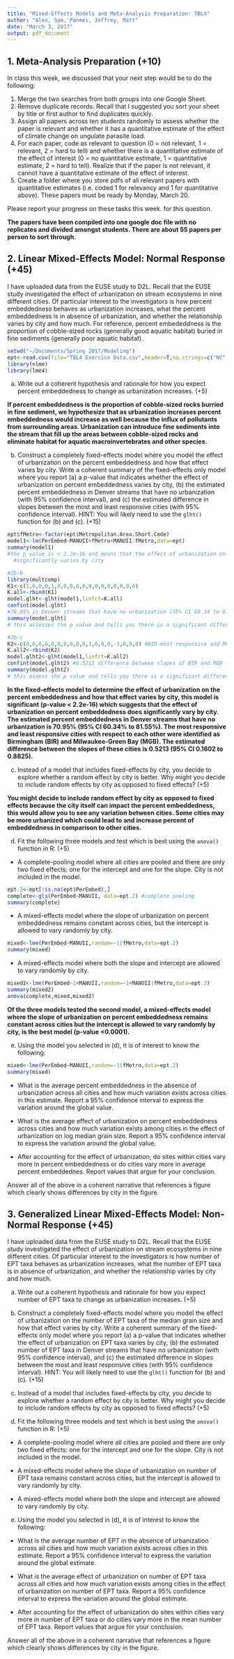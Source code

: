 ```yaml
---
title: "Mixed-Effects Models and Meta-Analysis Preparation: TBL4"
author: "Alex, Sam, Panmei, Jeffrey, Matt"
date: "March 3, 2017"
output: pdf_document
---
```


## 1. Meta-Analysis Preparation (+10)

In class this week, we discussed that your next step would be to do the following:

1. Merge the two searches from both groups into one Google Sheet.
2. Remove duplicate records. Recall that I suggested you sort your sheet by title or first author to find duplicates quickly. 
3. Assign all papers across ten students randomly to assess whether the paper is relevant and whether it has a quantitative estimate of the effect of climate change on ungulate parasite load. 
4. For each paper, code as relevant to question (0 = not relevant, 1 = relevant, 2 = hard to tell) and whether there is a quantitative estimate of the effect of interest (0 = no quantitative estimate, 1 = quantitative estimate, 2 = hard to tell). Realize that if the paper is not relevant, it cannot have a quantitative estimate of the effect of interest. 
5. Create a folder where you store pdfs of all relevant papers with quantitative estimates (i.e. coded 1 for relevancy and 1 for quantitative above). These papers must be ready by Monday, March 20.

Please report your progress on these tasks this week. for this question.

**The papers have been compiled into one google doc file with no replicates and divided amongst students. There are about 55 papers per person to sort through.**


## 2. Linear Mixed-Effects Model: Normal Response (+45)

I have uploaded data from the EUSE study to D2L. Recall that the EUSE study investigated the effect of urbanization on stream ecosystems in nine different cities. Of particular interest to the investigators is how percent embeddedness behaves as urbanization increases, what the percent embeddedness is in absence of urbanization, and whether the relationship varies by city and how much. For reference, percent embededdness is the proportion of cobble-sized rocks (generally good aquatic habitat) buried in fine sediments (generally poor aquatic habitat).

```r
setwd("~/Documents/Spring 2017/Modeling")
ept<-read.csv(file="TBL4 Exercise Data.csv",header=T,na.strings=c("NC","NM"))
library(nlme)
library(lme4)
```

(a) Write out a coherent hypothesis and rationale for how you expect percent embeddedness to change as urbanization increases. (+5)

**If percent embeddedness is the proportion of cobble-sized rocks burried in fine sediment, we hypothesize that as urbanization increases percent embeddedness would increase as well because the influx of pollutants from surrounding areas. Urbanization can introduce fine sediments into the stream that fill up the areas between cobble-sized rocks and eliminate habitat for aquatic macroinvertebrates and other species.**

(b) Construct a completely fixed-effects model where you model the effect of urbanization on the percent embeddedness and how that effect varies by city. Write a coherent summary of the fixed-effects only model where you report (a) a p-value that indicates whether the effect of urbanization on percent embeddedness varies by city, (b) the estimated percent embeddedness in Denver streams that have no urbanization (with 95% confidence interval), and (c) the estimated difference in slopes between the most and least responsive cities (with 95% confidence interval). HINT: You will likely need to use the ```glht()``` function for (b) and (c). (+15)

```r
ept$fMetro<-factor(ept$Metropolitan.Area.Short.Code)
model1<-lm(PerEmbed~MANUII+fMetro+MANUII:fMetro,data=ept)
summary(model1)
#the p value is < 2.2e-16 and means that the effect of urbanization on percent embeddedness 
  #significantly varies by city

#2b-b
library(multcomp)
K1<-c(1,0,0,0,1,0,0,0,0,0,0,0,0,0,0,0,0,0)
K.all<-rbind(K1)
model.glht<-glht(model1,linfct=K.all)
confint(model.glht) 
#70.95% in Denver streams that have no urbanization (95% CI 60.34 to 81.55)
summary(model.glht)
# this assesses the p value and tells you there is a significant difference p<alpha

#2b-c
K2<-c(0,0,0,0,0,0,0,0,0,0,1,0,0,0,-1,0,0,0) #BIR-most responsive and MGB-least responsive
K.all2<-rbind(K2)
model.glht2<-glht(model1,linfct=K.all2)
confint(model.glht2) #0.5213 difference between slopes of BIR and MGB (95% CI 0.1602 to 0.8825)
summary(model.glht2)
# this assess the p value and tells you there is a significant difference p<alpha
```

**In the fixed-effects model to determine the effect of urbanization on the percent embeddedness and how that effect varies by city, this model is significant (p-value < 2.2e-16) which suggests that the effect of urbanization on percent embeddedness does significantly vary by city. The estimated percent embeddedness in Denver streams that have no urbanization is 70.95% (95% CI 60.34% to 81.55%). The most responsive and least responsive cities with respect to each other were identified as Birmingham (BIR) and Milwaukee-Green Bay (MGB). The estimated difference between the slopes of these cities is 0.5213 (95% CI 0.1602 to 0.8825).**

(c) Instead of a model that includes fixed-effects by city, you decide to explore whether a random effect by city is better. Why might you decide to include random effects by city as opposed to fixed effects? (+5)

**You might decide to include random effect by city as opposed to fixed effects because the city itself can impact the percent embeddedness, this would allow you to see any variation between cities. Some cities may be more urbanized which could lead to and increase percent of embeddedness in comparison to other cities.**

(d) Fit the following three models and test which is best using the ```anova()``` function in R: (+5)

* A complete-pooling model where all cities are pooled and there are only two fixed effects: one for the intercept and one for the slope. City is not included in the model.

```r
ept.2<-ept[!is.na(ept$PerEmbed),]
complete<-gls(PerEmbed~MANUII, data=ept.2) #complete pooling
summary(complete)
```

* A mixed-effects model where the slope of urbanization on percent embeddedness remains constant across cities, but the intercept is allowed to vary randomly by city.

```r
mixed<-lme(PerEmbed~MANUII,random=~1|fMetro,data=ept.2)
summary(mixed)
```

* A mixed-effects model where both the slope and intercept are allowed to vary randomly by city.

```r
mixed2<-lme(PerEmbed~1+MANUII,random=~1+MANUII|fMetro,data=ept.2)
summary(mixed2)
anova(complete,mixed,mixed2)
```

**Of the three models tested the second model, a mixed-effects model where the slope of urbanization on percent embeddedness remains constant across cities but the intercept is allowed to vary randomly by city, is the best model (p-value <0.0001).**

(e) Using the model you selected in (d), it is of interest to know the following:

```r
mixed<-lme(PerEmbed~MANUII,random=~1|fMetro,data=ept.2)
summary(mixed)
```

* What is the average percent embeddedness in the absence of urbanization across all cities and how much variation exists across cities in this estimate. Report a 95% confidence interval to express the variation around the global value. 

* What is the average effect of urbanization on percent embeddedness across cities and how much variation exists among cities in the effect of urbanization on log median grain size. Report a 95% confidence interval to express the variation around the global value. 

* After accounting for the effect of urbanization, do sites within cities vary more in percent embeddedness or do cities vary more in average percent embeddednes. Report values that argue for your conclusion.

Answer all of the above in a coherent narrative that references a figure which clearly shows differences by city in the figure. 

## 3. Generalized Linear Mixed-Effects Model: Non-Normal Response (+45)

I have uploaded data from the EUSE study to D2L. Recall that the EUSE study investigated the effect of urbanization on stream ecosystems in nine different cities. Of particular interest to the investigators is how number of EPT taxa behaves as urbanization increases, what the number of EPT taxa is in absence of urbanization, and whether the relationship varies by city and how much. 

(a) Write out a coherent hypothesis and rationale for how you expect number of EPT taxa to change as urbanization increases. (+5)

(b) Construct a completely fixed-effects model where you model the effect of urbanization on the number of EPT taxa of the median grain size and how that effect varies by city. Write a coherent summary of the fixed-effects only model where you report (a) a p-value that indicates whether the effect of urbanization on EPT taxa varies by city, (b) the estimated number of EPT taxa in Denver streams that have no urbanization (with 95% confidence interval), and (c) the estimated difference in slopes between the most and least responsive cities (with 95% confidence interval). HINT: You will likely need to use the ```glht()``` function for (b) and (c). (+15)

(c) Instead of a model that includes fixed-effects by city, you decide to explore whether a random effect by city is better. Why might you decide to include random effects by city as opposed to fixed effects? (+5)

(d) Fit the following three models and test which is best using the ```anova()``` function in R: (+5)

* A complete-pooling model where all cities are pooled and there are only two fixed effects: one for the intercept and one for the slope. City is not included in the model.

* A mixed-effects model where the slope of urbanization on number of EPT taxa remains constant across cities, but the intercept is allowed to vary randomly by city.

* A mixed-effects model where both the slope and intercept are allowed to vary randomly by city.

(e) Using the model you selected in (d), it is of interest to know the following:

* What is the average number of EPT in the absence of urbanization across all cities and how much variation exists across cities in this estimate. Report a 95% confidence interval to express the variation around the global estimate. 

* What is the average effect of urbanization on number of EPT taxa across all cities and how much variation exists among cities in the effect of urbanization on number of EPT taxa. Report a 95% confidence interval to express the variation around the global estimate. 

* After accounting for the effect of urbanization do sites within cities vary more in number of EPT taxa or do cities vary more in the mean number of EPT taxa. Report values that argue for your conclusion.

Answer all of the above in a coherent narrative that references a figure which clearly shows differences by city in the figure. 
